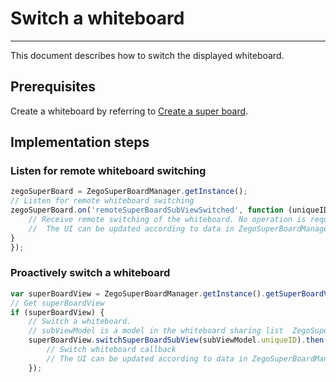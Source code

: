 # Switch a whiteboard

- - -


This document describes how to switch the displayed whiteboard.

## Prerequisites

Create a whiteboard by referring to [Create a super board](../quick-start/create-white-board.mdx).

## Implementation steps

### Listen for remote whiteboard switching

```javascript
zegoSuperBoard = ZegoSuperBoardManager.getInstance();
// Listen for remote whiteboard switching
zegoSuperBoard.on('remoteSuperBoardSubViewSwitched', function (uniqueID) {
    // Receive remote switching of the whiteboard. No operation is required. 
    //  The UI can be updated according to data in ZegoSuperBoardManager.getInstance().getSuperBoardView().getCurrentSuperBoardSubView(). For example, the whiteboard name displayed currently can be updated.
}
});
```

### Proactively switch a whiteboard

```javascript
var superBoardView = ZegoSuperBoardManager.getInstance().getSuperBoardView();
// Get superBoardView
if (superBoardView) {
    // Switch a whiteboard.
    // subViewModel is a model in the whiteboard sharing list  ZegoSuperBoardManager.getSuperBoardSubViewModelList() 
    superBoardView.switchSuperBoardSubView(subViewModel.uniqueID).then(function(){
        // Switch whiteboard callback
        // The UI can be updated according to data in ZegoSuperBoardManager.getInstance().getSuperBoardView().getCurrentSuperBoardSubView(). For example, the whiteboard name displayed currently can be updated.
    });
```
